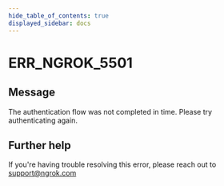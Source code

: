 ```yaml
---
hide_table_of_contents: true
displayed_sidebar: docs
---
```



# ERR_NGROK_5501

## Message

The authentication flow was not completed in time. Please try authenticating again.

<ErrorDetails error="err_ngrok_5501" />

## Further help

If you're having trouble resolving this error, please reach out to [support@ngrok.com](mailto:support@ngrok.com?subject=Help%20with%20ERR_NGROK_5501)

